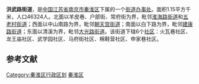 '''洪武路街道'''，是[[中国|中国]][[江苏省|江苏省]][[南京市|南京市]][[秦淮区|秦淮区]]下属的一个[[街道办事处|街道办事处]]。面积1.15平方千米，人口46324人。北面以羊皮巷、户部街、常府街为界，毗邻[[淮海路街道|淮海路街道]]和[[五老村街道|五老村街道]]；西面以中山南路为界，毗邻[[朝天宫街道|朝天宫街道]]；南面以白下路为界，毗邻[[建康路街道|建康路街道]]；东面以清溪为界，毗邻[[大光路街道|大光路街道]]。该街道下辖6个[[社区|社区]]：火瓦巷社区、龙王庙社区、武学园社区、马府街社区、棉鞋营社区、申家巷社区。 

==参考文献==
{{Reflist}}

{{Nanjing stub}}
{{南京市秦淮区行政区划}}

[[Category:秦淮区行政区划|Category:秦淮区行政区划]]
[[Category:南京市街道|秦淮区]]